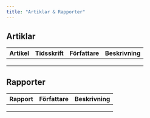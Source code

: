 ```yaml
---
title: "Artiklar & Rapporter"
---
```


## Artiklar

| Artikel | Tidsskrift | Författare | Beskrivning |
|---------|------------|------------|-------------|
|         |            |            |             |
|         |            |            |             |
|         |            |            |             |

## Rapporter

| Rapport | Författare | Beskrivning |
|---------|------------|-------------|
|         |            |             |
|         |            |             |
|         |            |             |
